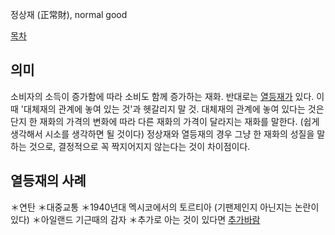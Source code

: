 정상재 (正常財), normal good

[[목차]]
== 의미 ==
소비자의 소득이 증가함에 따라 소비도 함께 증가하는 재화. 반대로는 [[열등재]]가 있다.
이 때 '대체재의 관계에 놓여 있는 것'과 헷갈리지 말 것.
대체재의 관계에 놓여 있다는 것은 단지 한 재화의 가격의 변화에 따라 다른 재화의 가격이 달라지는 재화를 말한다. (쉽게 생각해서 시소를 생각하면 될 것이다)
정상재와 열등재의 경우 그냥 한 재화의 성질을 말하는 것으로, 결정적으로 꼭 짝지어지지 않는다는 것이 차이점이다.

== 열등재의 사례 ==
＊연탄
＊대중교통
＊1940년대 멕시코에서의 토르티아 (기팬제인지 아닌지는 논란이 있다)
＊아일랜드 기근때의 감자
＊추가로 아는 것이 있다면 [[추가바람]]
